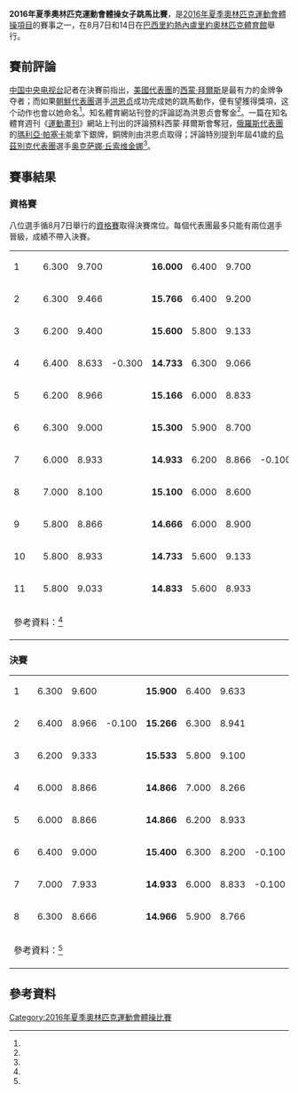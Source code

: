 {{noteTA|G1=sports}}
{{Infobox Olympic event
| event = 女子跳馬
| games = 2016年夏季
| image = [[File:Arena_Olímpica_do_Rio_14072007.jpg|240px]]
| caption = 舉行本項目的場館：里約奧林匹克體育館
| venue = [[里約奧林匹克體育館|里約奧林匹克體育館]]
| dates = 8月7日和14日
| competitors = 19
| nations = 
| gold = [[西蒙·拜爾斯|西蒙·拜爾斯]]
| goldNOC = USA
| silver = [[瑪利亞·帕塞卡|瑪利亞·帕塞卡]]
| silverNOC = RUS
| bronze = [[姬莉亞·斯泰因博格|姬莉亞·斯泰因博格]]
| bronzeNOC = SUI
| prev = [[2012年夏季奧林匹克運動會體操女子跳馬比賽|2012]]
| next = [[2020年夏季奧林匹克運動會體操女子跳馬比賽|2020]]
}}
{{2016年夏季奧林匹克運動會體操比賽}}
'''2016年夏季奧林匹克運動會體操女子跳馬比賽'''，是[[2016年夏季奧林匹克運動會|2016年夏季奧林匹克運動會]][[2016年夏季奧林匹克運動會體操比賽|體操項目]]的賽事之一，在8月7日和14日在[[巴西|巴西]][[里約熱內盧|里約熱內盧]][[里約奧林匹克體育館|里約奧林匹克體育館]]舉行。

== 賽前評論 ==
[[中国中央电视台|中国中央电视台]]記者在決賽前指出，[[2016年夏季奧林匹克運動會美國代表團|美國代表團]]的[[西蒙·拜爾斯|西蒙·拜爾斯]]是最有力的金牌争夺者；而如果[[2016年夏季奧林匹克運動會朝鮮代表團|朝鮮代表團]]選手[[洪恩贞|洪恩贞]]成功完成她的跳馬動作，便有望獲得獎項，这个动作也會以她命名<ref name="搜狐体育"/>。知名體育網站{{link-en|Deadspin|Deadspin}}刊登的評論認為洪恩贞會奪金<ref name="Deadspin"/>。一篇在知名體育週刊《[[運動畫刊|運動畫刊]]》網站上刊出的評論預料西蒙·拜爾斯會奪冠，[[2016年夏季奧林匹克運動會俄羅斯代表團|俄羅斯代表團]]的[[瑪利亞·帕塞卡|瑪利亞·帕塞卡]]能拿下銀牌，銅牌則由洪恩贞取得；評論特別提到年屆41歲的[[2016年夏季奧林匹克運動會烏茲別克代表團|烏茲別克代表團]]選手[[奥克萨娜·丘索维金娜|奥克萨娜·丘索维金娜]]<ref name="Sports Illustrated"/>。

== 賽事結果 ==
=== 資格賽 ===
{{main|2016年夏季奧林匹克運動會體操女子資格賽#跳馬項目晉級者}}
八位選手循8月7日舉行的[[2016年夏季奧林匹克運動會體操女子資格賽|資格賽]]取得決賽席位。每個代表團最多只能有兩位選手晉級，成績不帶入決賽。
{{legend|#FFD|晉身決賽}}
{| {{AG-score vault}}
|- style="background-color:#FFD;"
| 1 || {{flagIOCathlete|[[西蒙·拜爾斯|西蒙·拜爾斯]]|USA|2016年夏季}} || 6.300 || 9.700 || {{n/a}} || '''16.000''' || 6.400 || 9.700 || {{n/a}} || '''16.100''' || 16.050
|- style="background-color:#FFD;"
| 2 || {{flagIOCathlete|[[洪恩貞|洪恩貞]]|PRK|2016年夏季}} || 6.300 || 9.466 || {{n/a}} || '''15.766''' || 6.400 || 9.200 || {{n/a}} || '''15.600''' || '''15.683'''
|- style="background-color:#FFD;"
| 3 || {{flagIOCathlete|[[姬莉亞·斯泰因博格|姬莉亞·斯泰因博格]]|SUI|2016年夏季}} || 6.200 || 9.400 || {{n/a}} || '''15.600''' || 5.800 || 9.133 || {{n/a}} || '''14.933''' || '''15.266'''
|- style="background-color:#FFD;"
| 4 || {{flagIOCathlete|[[瑪利亞·帕塞卡|瑪利亞·帕塞卡]]|RUS|2016年夏季}} || 6.400 || 8.633 || -0.300 || '''14.733''' || 6.300 || 9.066 || {{n/a}} || '''15.366''' || '''15.049'''
|- style="background-color:#FFD;"
| 5 || {{flagIOCathlete|[[奧克薩娜·丘索維金娜|丘索維金娜]]|UZB|2016年夏季}} || 6.200 || 8.966 || {{n/a}} || '''15.166''' || 6.000 || 8.833 || {{n/a}} || '''14.833''' || '''14.999'''
|- style="background-color:#FFD;"
| 6 || {{flagIOCathlete|{{link-en|莎倫·歐森|Shallon Olsen}}|CAN|2016年夏季}} || 6.300 || 9.000 || {{n/a}} || '''15.300''' || 5.900 || 8.700 || {{n/a}} || '''14.600''' || '''14.950'''
|- style="background-color:#FFD;"
| 7 || {{flagIOCathlete|[[王妍|王妍]]|CHN|2016年夏季}} || 6.000 || 8.933 || {{n/a}} || '''14.933''' || 6.200 || 8.866 || -0.100 || '''14.966''' || '''14.949'''
|- style="background-color:#FFD;"
| 8 || {{flagIOCathlete|{{link-en|蒂帕·卡馬卡|Dipa Karmakar}}|IND|2016年夏季}} || 7.000 || 8.100 || {{n/a}} || '''15.100''' || 6.000 || 8.600 || {{n/a}} || '''14.600''' || '''14.850'''
|-
| 9 || {{flagIOCathlete|{{link-en|布列塔尼·羅傑斯|Brittany Rogers}}|CAN|2016年夏季}} || 5.800 || 8.866 || {{n/a}} || '''14.666''' || 6.000 || 8.900 || {{n/a}} || '''14.900''' || '''14.783'''
|-
| 10 || {{flagIOCathlete|[[謝達·圖特哈良|謝達·圖特哈良]]|RUS|2016年夏季}} || 5.800 || 8.933 || {{n/a}} || '''14.733''' || 5.600 || 9.133 || {{n/a}} || '''14.733''' || '''14.733'''
|-
| 11 || {{flagIOCathlete|[[埃莉·唐尼|埃莉·唐尼]]|GBR|2016年夏季}} || 5.800 || 9.033 || {{n/a}} || '''14.833''' || 5.600 || 8.933 || {{n/a}} || '''14.533''' || '''14.683'''
|-
|colspan=11|參考資料：<ref name="Subdivision"/>
|}

=== 決賽 ===
{{Legend|#FFD447|獲得金牌}}
{{Legend|#DCE5E5|獲得銀牌}}
{{Legend|#CD7F32|獲得銅牌}}
{| {{AG-score vault}}
|- style="background-color:#FFD447;"
| 1 || {{flagIOCathlete|[[西蒙·拜爾斯|西蒙·拜爾斯]]|USA|2016年夏季}} || 6.300 || 9.600 || {{n/a}} || '''15.900''' || 6.400 || 9.633 || {{n/a}} || '''16.033''' || '''15.966'''
|- style="background-color:#DCE5E5;"
| 2 || {{flagIOCathlete|[[瑪利亞·帕塞卡|瑪利亞·帕塞卡]]|RUS|2016年夏季}} || 6.400 || 8.966 || -0.100 || '''15.266''' || 6.300 || 8.941 || {{n/a}} || '''15.241''' || '''15.253'''
|- style="background-color:#CD7F32;"
| 3 || {{flagIOCathlete|[[姬莉亞·斯泰因博格|姬莉亞·斯泰因博格]]|SUI|2016年夏季}} || 6.200 || 9.333 || {{n/a}} || '''15.533''' || 5.800 || 9.100 || {{n/a}} || '''14.900''' || '''15.216'''
|-
| 4 || {{flagIOCathlete|{{link-en|蒂帕·卡馬卡|Dipa Karmakar}}|IND|2016年夏季}} || 6.000 || 8.866 || {{n/a}} || '''14.866''' || 7.000 || 8.266 || {{n/a}} || '''15.266''' || '''15.066'''
|-
| 5 || {{flagIOCathlete|[[王妍|王妍]]|CHN|2016年夏季}} || 6.000 || 8.866 || {{n/a}} || '''14.866''' || 6.200 || 8.933 || {{n/a}} || '''15.133''' || '''14.999'''
|-
| 6 || {{flagIOCathlete|[[洪恩貞|洪恩貞]]|PRK|2016年夏季}} || 6.400 || 9.000 || {{n/a}} || '''15.400''' || 6.300 || 8.200 || -0.100 || '''14.400''' || '''14.900'''
|-
| 7 || {{flagIOCathlete|[[奥克萨娜·丘索维金娜|丘索維金娜]]|UZB|2016年夏季}} || 7.000 || 7.933 || {{n/a}} || '''14.933''' || 6.000 || 8.833 || -0.100 || '''14.733''' || '''14.833'''
|-
| 8 || {{flagIOCathlete|{{link-en|莎倫·歐森|Shallon Olsen}}|CAN|2016年夏季}} || 6.300 || 8.666 || {{n/a}} || '''14.966''' || 5.900 || 8.766 || {{n/a}} || '''14.666''' || '''14.816'''
|-
|colspan=11|參考資料：<ref name="Final"/>
|}

== 參考資料 ==
{{reflist|refs=
<ref name="搜狐体育">{{cite news |title=央视记者谈女子跳马决赛：群雄并起 值得期待 |url=http://2016.sohu.com/20160815/n464156059.shtml |accessdate=2016-08-15 |agency=搜狐体育 |date=2016-08-15 |archiveurl=https://archive.is/20160815042513/http://2016.sohu.com/20160815/n464156059.shtml |archivedate=2016-08-15 |deadurl=no }}</ref>
<ref name="Deadspin">{{cite web |author1=Akiva Wienerkur |title=Predictions For Every Olympic Gold Medal |url=http://deadspin.com/predictions-for-every-olympic-gold-medal-1784778538 |website=Deadspin |accessdate=2016-08-09 |archiveurl=https://archive.is/20160804211525/http://deadspin.com/predictions-for-every-olympic-gold-medal-1784778538 |archivedate=2016-08-04 |deadurl=no |date=2016-08-04 }}</ref>
<ref name="Sports Illustrated">{{cite news |author1=BRIAN CAZENEUVE |title=Olympic medal predictions: Picking gold, silver, bronze in all 306 events |url=http://www.si.com/olympics/2016/08/01/rio-2016-olympics-medal-picks-predictions-projected-medal-count |accessdate=2016-08-13 |agency=Sports Illustrated |date=2016-07-29 |archiveurl=https://archive.is/20160813040150/http://www.si.com/olympics/2016/08/01/rio-2016-olympics-medal-picks-predictions-projected-medal-count |archivedate=2016-08-13 |deadurl=no }}</ref>
<ref name="Subdivision">{{cite web|title=Women's Qualification - Subdivision 1|url=https://www.rio2016.com/en/artistic-gymnastics-womens-qualification-subdivision-1|website=Rio 2016 Olympics|accessdate=2016-08-15|archiveurl=https://web.archive.org/web/20160815034131/https://www.rio2016.com/en/artistic-gymnastics-womens-qualification-subdivision-1|archivedate=2016-08-15|deadurl=no}}</ref>
<ref name="Final">{{cite web|title=Women's Vault Final|url=https://www.rio2016.com/en/artistic-gymnastics-womens-vault-final|website=Rio 2016 Olympics|accessdate=2016-08-15|archiveurl=https://web.archive.org/web/20160814181640/https://www.rio2016.com/en/artistic-gymnastics-womens-vault-final|archivedate=2016-08-14|deadurl=no}}</ref>
}}

[[Category:2016年夏季奧林匹克運動會體操比賽|Category:2016年夏季奧林匹克運動會體操比賽]]